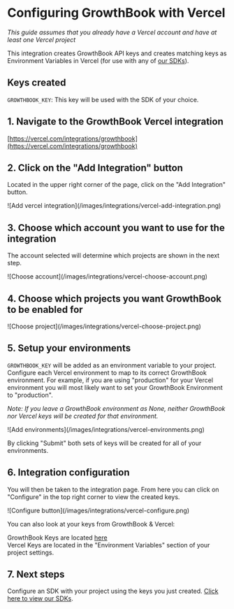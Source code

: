 
# Configuring GrowthBook with Vercel

_This guide assumes that you already have a Vercel account and have at least one Vercel project_

This integration creates GrowthBook API keys and creates matching keys as Environment Variables in Vercel (for use with any of [our SDKs](/lib)).

## Keys created

`GROWTHBOOK_KEY`: This key will be used with the SDK of your choice.

## 1. Navigate to the GrowthBook Vercel integration

[https://vercel.com/integrations/growthbook](https://vercel.com/integrations/growthbook)

## 2. Click on the "Add Integration" button

Located in the upper right corner of the page, click on the "Add Integration" button.

<MaxWidthImage maxWidth={700} border>
  ![Add vercel integration](/images/integrations/vercel-add-integration.png)
</MaxWidthImage>

## 3. Choose which account you want to use for the integration

The account selected will determine which projects are shown in the next step.

<MaxWidthImage maxWidth={400} border>
  ![Choose account](/images/integrations/vercel-choose-account.png)
</MaxWidthImage>

## 4. Choose which projects you want GrowthBook to be enabled for

<MaxWidthImage maxWidth={400} border>
  ![Choose project](/images/integrations/vercel-choose-project.png)
</MaxWidthImage>

## 5. Setup your environments

`GROWTHBOOK_KEY` will be added as an environment variable to your project.
Configure each Vercel environment to map to its correct GrowthBook environment. For example, if you are
using "production" for your Vercel environment you will most likely want to set your GrowthBook Environment to
"production".

_Note: If you leave a GrowthBook environment as None, neither GrowthBook nor Vercel keys will be created for that environment._

<MaxWidthImage maxWidth={400} border>
  ![Add environments](/images/integrations/vercel-environments.png)
</MaxWidthImage>

By clicking "Submit" both sets of keys will be created for all of your environments.

## 6. Integration configuration

You will then be taken to the integration page. From here you can click on "Configure" in the top right corner to
view the created keys.

<MaxWidthImage maxWidth={400} border>
  ![Configure button](/images/integrations/vercel-configure.png)
</MaxWidthImage>

You can also look at your keys from GrowthBook & Vercel:

GrowthBook Keys are located [here](https://app.growthbook.io/settings/keys)  
Vercel Keys are located in the "Environment Variables" section of your project settings.

## 7. Next steps

Configure an SDK with your project using the keys you just created. [Click here to view our SDKs](/lib).

